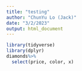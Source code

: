 ```yaml
---
title: "testing"
author: "ChunYu Lo (Jack)"
date: "3/2/2023"
output: html_document
---
```


```r
library(tidyverse)
library(dplyr)
diamonds%>%
  select(price, color, x)
```


